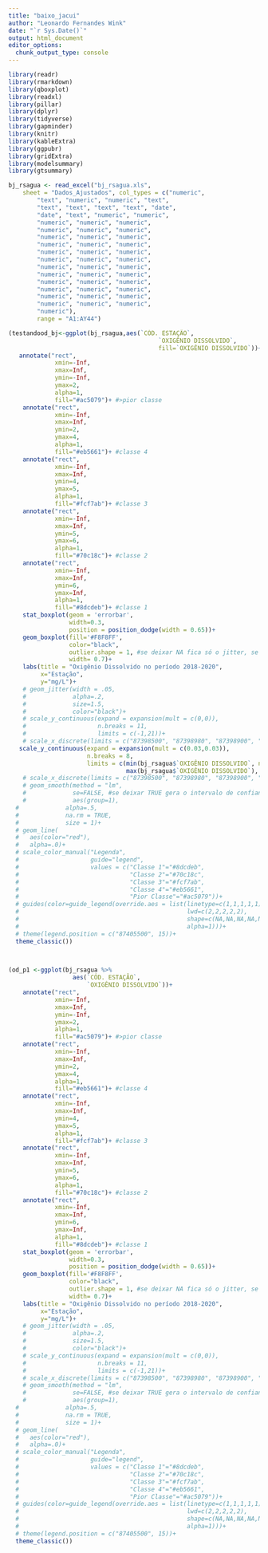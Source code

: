 ```yaml
---
title: "baixo_jacui"
author: "Leonardo Fernandes Wink"
date: "`r Sys.Date()`"
output: html_document
editor_options: 
  chunk_output_type: console
---
```

```r
library(readr)
library(rmarkdown)
library(qboxplot)
library(readxl)
library(pillar)
library(dplyr)
library(tidyverse)
library(gapminder)
library(knitr)
library(kableExtra)
library(ggpubr)
library(gridExtra)
library(modelsummary)
library(gtsummary)
```

```r
bj_rsagua <- read_excel("bj_rsagua.xls", 
    sheet = "Dados_Ajustados", col_types = c("numeric", 
        "text", "numeric", "numeric", "text", 
        "text", "text", "text", "text", "date", 
        "date", "text", "numeric", "numeric", 
        "numeric", "numeric", "numeric", 
        "numeric", "numeric", "numeric", 
        "numeric", "numeric", "numeric", 
        "numeric", "numeric", "numeric", 
        "numeric", "numeric", "numeric", 
        "numeric", "numeric", "numeric", 
        "numeric", "numeric", "numeric", 
        "numeric", "numeric", "numeric", 
        "numeric", "numeric", "numeric", 
        "numeric", "numeric", "numeric", 
        "numeric", "numeric", "numeric", 
        "numeric", "numeric", "numeric", 
        "numeric"),
		range = "A1:AY44")
```

```r
(testandood_bj<-ggplot(bj_rsagua,aes(`CÓD. ESTAÇÃO`,
                                          `OXIGÊNIO DISSOLVIDO`,
                                          fill=`OXIGÊNIO DISSOLVIDO`))+
   annotate("rect",
             xmin=-Inf,
             xmax=Inf,
             ymin=-Inf,
             ymax=2,
             alpha=1,
             fill="#ac5079")+ #>pior classe
    annotate("rect",
             xmin=-Inf,
             xmax=Inf,
             ymin=2,
             ymax=4,
             alpha=1,
             fill="#eb5661")+ #classe 4
    annotate("rect",
             xmin=-Inf,
             xmax=Inf,
             ymin=4,
             ymax=5,
             alpha=1,
             fill="#fcf7ab")+ #classe 3
    annotate("rect",
             xmin=-Inf,
             xmax=Inf,
             ymin=5,
             ymax=6,
             alpha=1,
             fill="#70c18c")+ #classe 2
    annotate("rect",
             xmin=-Inf,
             xmax=Inf,
             ymin=6,
             ymax=Inf,
             alpha=1,
             fill="#8dcdeb")+ #classe 1
    stat_boxplot(geom = 'errorbar',
                 width=0.3,
                 position = position_dodge(width = 0.65))+
    geom_boxplot(fill='#F8F8FF',
                 color="black",
                 outlier.shape = 1, #se deixar NA fica só o jitter, se não, deixa 1
                 width= 0.7)+
    labs(title = "Oxigênio Dissolvido no período 2018-2020",
         x="Estação",
         y="mg/L")+
    # geom_jitter(width = .05,
    #             alpha=.2,
    #             size=1.5,
    #             color="black")+
    # scale_y_continuous(expand = expansion(mult = c(0,0)),
    #                    n.breaks = 11,
    #                    limits = c(-1,21))+
    # scale_x_discrete(limits = c("87398500", "87398980", "87398900", "87398950", "87405500", "87406900", "87409900"))+
   scale_y_continuous(expand = expansion(mult = c(0.03,0.03)),
                      n.breaks = 8,
                      limits = c(min(bj_rsagua$`OXIGÊNIO DISSOLVIDO`, na.rm = TRUE),
                                 max(bj_rsagua$`OXIGÊNIO DISSOLVIDO`), na.rm = TRUE))+
    # scale_x_discrete(limits = c("87398500", "87398980", "87398900", "87398950", "87405500", "87406900", "87409900"))+
    # geom_smooth(method = "lm",
    #             se=FALSE, #se deixar TRUE gera o intervalo de confiança de 95%
    #             aes(group=1),
  #             alpha=.5,
  #             na.rm = TRUE,
  #             size = 1)+
  # geom_line(
  #   aes(color="red"),
  #   alpha=.0)+
  # scale_color_manual("Legenda",
  #                    guide="legend",
  #                    values = c("Classe 1"="#8dcdeb",
  #                               "Classe 2"="#70c18c",
  #                               "Classe 3"="#fcf7ab",
  #                               "Classe 4"="#eb5661",
  #                               "Pior Classe"="#ac5079"))+
  # guides(color=guide_legend(override.aes = list(linetype=c(1,1,1,1,1),
  #                                               lwd=c(2,2,2,2,2),
  #                                               shape=c(NA,NA,NA,NA,NA),
  #                                               alpha=1)))+
  # theme(legend.position = c("87405500", 15))+
  theme_classic())


    
(od_p1 <-ggplot(bj_rsagua %>% 
                  aes(`CÓD. ESTAÇÃO`,
                      `OXIGÊNIO DISSOLVIDO`))+
    annotate("rect",
             xmin=-Inf,
             xmax=Inf,
             ymin=-Inf,
             ymax=2,
             alpha=1,
             fill="#ac5079")+ #>pior classe
    annotate("rect",
             xmin=-Inf,
             xmax=Inf,
             ymin=2,
             ymax=4,
             alpha=1,
             fill="#eb5661")+ #classe 4
    annotate("rect",
             xmin=-Inf,
             xmax=Inf,
             ymin=4,
             ymax=5,
             alpha=1,
             fill="#fcf7ab")+ #classe 3
    annotate("rect",
             xmin=-Inf,
             xmax=Inf,
             ymin=5,
             ymax=6,
             alpha=1,
             fill="#70c18c")+ #classe 2
    annotate("rect",
             xmin=-Inf,
             xmax=Inf,
             ymin=6,
             ymax=Inf,
             alpha=1,
             fill="#8dcdeb")+ #classe 1
    stat_boxplot(geom = 'errorbar',
                 width=0.3,
                 position = position_dodge(width = 0.65))+
    geom_boxplot(fill='#F8F8FF',
                 color="black",
                 outlier.shape = 1, #se deixar NA fica só o jitter, se não, deixa 1
                 width= 0.7)+
    labs(title = "Oxigênio Dissolvido no período 2018-2020",
         x="Estação",
         y="mg/L")+
    # geom_jitter(width = .05,
    #             alpha=.2,
    #             size=1.5,
    #             color="black")+
    # scale_y_continuous(expand = expansion(mult = c(0,0)),
    #                    n.breaks = 11,
    #                    limits = c(-1,21))+
    # scale_x_discrete(limits = c("87398500", "87398980", "87398900", "87398950", "87405500", "87406900", "87409900"))+
    # geom_smooth(method = "lm",
    #             se=FALSE, #se deixar TRUE gera o intervalo de confiança de 95%
    #             aes(group=1),
  #             alpha=.5,
  #             na.rm = TRUE,
  #             size = 1)+
  # geom_line(
  #   aes(color="red"),
  #   alpha=.0)+
  # scale_color_manual("Legenda",
  #                    guide="legend",
  #                    values = c("Classe 1"="#8dcdeb",
  #                               "Classe 2"="#70c18c",
  #                               "Classe 3"="#fcf7ab",
  #                               "Classe 4"="#eb5661",
  #                               "Pior Classe"="#ac5079"))+
  # guides(color=guide_legend(override.aes = list(linetype=c(1,1,1,1,1),
  #                                               lwd=c(2,2,2,2,2),
  #                                               shape=c(NA,NA,NA,NA,NA),
  #                                               alpha=1)))+
  # theme(legend.position = c("87405500", 15))+
  theme_classic())


```